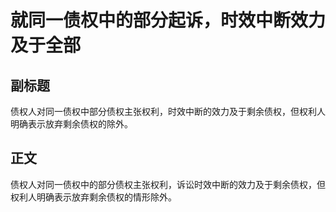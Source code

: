 # 就同一债权中的部分起诉，时效中断效力及于全部
## 副标题
债权人对同一债权中部分债权主张权利，时效中断的效力及于剩余债权，但权利人明确表示放弃剩余债权的除外。
## 正文
债权人对同一债权中的部分债权主张权利，诉讼时效中断的效力及于剩余债权，但权利人明确表示放弃剩余债权的情形除外。